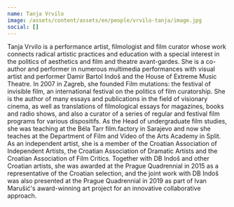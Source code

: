 ```yaml
---
name: Tanja Vrvilo
image: /assets/content/assets/en/people/vrvilo-tanja/image.jpg
social: []
---
```

Tanja Vrvilo is a performance artist, filmologist and film curator whose work connects radical artistic practices and education with a special interest in the politics of aesthetics and film and theatre avant-gardes. She is a co-author and performer in numerous multimedia performances with visual artist and performer Damir Bartol Indoš and the House of Extreme Music Theatre. In 2007 in Zagreb, she founded Film mutations: the festival of invisible film, an international festival on the politics of film curatorship. She is the author of many essays and publications in the field of visionary cinema, as well as translations of filmological essays for magazines, books and radio shows, and also a curator of a series of regular and festival film programs for various dispositifs. As the Head of undergraduate film studies, she was teaching at the Béla Tarr film.factory in Sarajevo and now she teaches at the Department of Film and Video of the Arts Academy in Split. As an independent artist, she is a member of the Croatian Association of Independent Artists, the Croatian Association of Dramatic Artists and the Croatian Association of Film Critics. Together with DB Indoš and other Croatian artists, she was awarded at the Prague Quadrennial in 2015 as a representative of the Croatian selection, and the joint work with DB Indoš was also presented at the Prague Quadrennial in 2019 as part of Ivan Marušić's award-winning art project for an innovative collaborative approach.